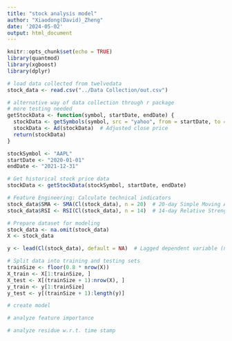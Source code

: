 ```yaml
---
title: "stock analysis model"
author: "Xiaodong(David)_Zheng"
date: '2024-05-02'
output: html_document
---
```


```r
knitr::opts_chunk$set(echo = TRUE)
library(quantmod)
library(xgboost)
library(dplyr)
```

```r
# load data collected from twelvedata
stock_data <- read.csv("../Data Collection/out.csv")
```

```r
# alternative way of data collection through r package
# more testing needed
getStockData <- function(symbol, startDate, endDate) {
  stockData <- getSymbols(symbol, src = "yahoo", from = startDate, to = endDate, auto.assign = FALSE)
  stockData <- Ad(stockData)  # Adjusted close price
  return(stockData)
}

stockSymbol <- "AAPL"
startDate <- "2020-01-01"
endDate <- "2021-12-31"

# Get historical stock price data
stockData <- getStockData(stockSymbol, startDate, endDate)
```

```r
# Feature Engineering: Calculate technical indicators
stock_data$SMA <- SMA(Cl(stock_data), n = 20)  # 20-day Simple Moving Average
stock_data$RSI <- RSI(Cl(stock_data), n = 14)  # 14-day Relative Strength Index
```

```r
# Prepare dataset for modeling
stock_data <- na.omit(stock_data)
X <- stock_data

y <- lead(Cl(stock_data), default = NA)  # Lagged dependent variable (next day's closing price)

# Split data into training and testing sets
trainSize <- floor(0.8 * nrow(X))
X_train <- X[1:trainSize, ]
X_test <- X[(trainSize + 1):nrow(X), ]
y_train <- y[1:trainSize]
y_test <- y[(trainSize + 1):length(y)]
```

```r
# create model

```

```r
# analyze feature importance
```

```r
# analyze residue w.r.t. time stamp
```